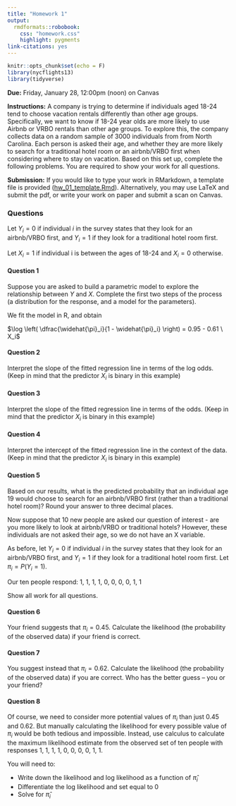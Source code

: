 ```yaml
---
title: "Homework 1"
output: 
  rmdformats::robobook:
    css: "homework.css"
    highlight: pygments
link-citations: yes
---
```


```r
knitr::opts_chunk$set(echo = F)
library(nycflights13)
library(tidyverse)
```

**Due:** Friday, January 28, 12:00pm (noon) on Canvas

**Instructions:** A company is trying to determine if individuals aged 18-24 tend to choose vacation rentals differently than other age groups. Specifically, we want to know if 18-24 year olds are more likely to use Airbnb or VRBO rentals than other age groups.
To explore this, the company collects data on a random sample of 3000 individuals from from North Carolina. Each person is asked their age, and whether they are more likely to search for a traditional hotel room or an airbnb/VRBO first when considering where to stay on vacation.
Based on this set up, complete the following problems. You are required to show your work for all questions.

**Submission:** If you would like to type your work in RMarkdown, a template file is provided ([hw_01_template.Rmd](https://sta279-s22.github.io/homework/hw_01_template.Rmd)). Alternatively, you may use LaTeX and submit the pdf, or write your work on paper and submit a scan on Canvas.

### Questions

Let $Y_i = 0$ if individual $i$ in the survey states that they look for an airbnb/VRBO first, and $Y_i = 1$ if they look for a traditional hotel room first.

Let $X_i = 1$ if individual i is between the ages of 18-24 and $X_i = 0$ otherwise.

:::{.question}
#### Question 1

Suppose you are asked to build a parametric model to explore the relationship between $Y$ and $X$. Complete the first two steps of the process (a distribution for the response, and a model for the parameters).
:::

We fit the model in R, and obtain

$\log \left( \dfrac{\widehat{\pi}_i}{1 - \widehat{\pi}_i} \right) = 0.95 - 0.61 \ X_i$

:::{.question}
#### Question 2

Interpret the slope of the fitted regression line in terms of the log odds. (Keep in mind that the predictor $X_i$ is binary in this example)
:::

:::{.question}
#### Question 3

Interpret the slope of the fitted regression line in terms of the odds. (Keep in mind that the predictor $X_i$ is binary in this example)
:::

:::{.question}
#### Question 4

Interpret the intercept of the fitted regression line in the context of the data. (Keep in mind that the predictor $X_i$ is binary in this example)
:::

:::{.question}
#### Question 5

Based on our results, what is the predicted probability that an individual age 19 would choose to search for an airbnb/VRBO first (rather than a traditional hotel room)? Round your answer to three decimal places.
:::

Now suppose that 10 new people are asked our question of interest - are you more likely to look at airbnb/VRBO or traditional hotels? However, these individuals are not asked their age, so we do not have an X variable.

As before, let $Y_i = 0$ if individual $i$ in the survey states that they look for an airbnb/VRBO first, and $Y_i = 1$ if they look for a traditional hotel room first. Let $\pi_i = P (Y_i = 1)$.

Our ten people respond: 1, 1, 1, 1, 0, 0, 0, 0, 1, 1 

Show all work for all questions.

:::{.question}
#### Question 6

Your friend suggests that $\pi_i = 0.45$. Calculate the likelihood (the probability of the observed data) if your friend is correct.
:::

:::{.question}
#### Question 7

You suggest instead that $\pi_i = 0.62$. Calculate the likelihood (the probability of the observed data) if you are correct. Who has the better guess -- you or your friend?
:::

:::{.question}
#### Question 8

Of course, we need to consider more potential values of $\pi_i$ than just 0.45 and 0.62. But manually calculating the likelihood for every possible value of $\pi_i$ would be both tedious and impossible. Instead, use calculus to calculate the maximum likelihood estimate from the observed set of ten people with responses 1, 1, 1, 1, 0, 0, 0, 0, 1, 1.

You will need to:

* Write down the likelihood and log likelihood as a function of $\widehat{\pi}_i$
* Differentiate the log likelihood and set equal to 0
* Solve for $\widehat{\pi}_i$
:::